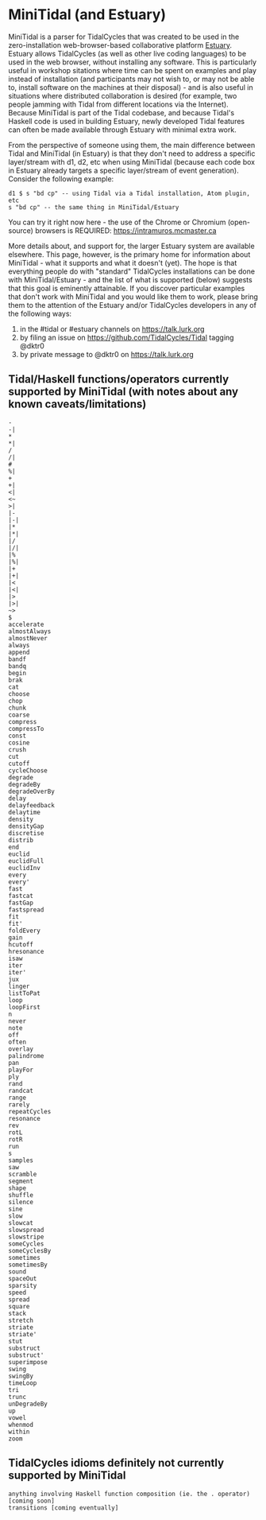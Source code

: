 = MiniTidal (and Estuary) =

MiniTidal is a parser for TidalCycles that was created to be used in the zero-installation web-browser-based collaborative platform [https://github.com/dktr0/Estuary Estuary]. Estuary allows TidalCycles (as well as other live coding languages) to be used in the web browser, without installing any software. This is particularly useful in workshop sitations where time can be spent on examples and play instead of installation (and participants may not wish to, or may not be able to, install software on the machines at their disposal) - and is also useful in situations where distributed collaboration is desired (for example, two people jamming with Tidal from different locations via the Internet). Because MiniTidal is part of the Tidal codebase, and because Tidal's Haskell code is used in building Estuary, newly developed Tidal features can often be made available through Estuary with minimal extra work.

From the perspective of someone using them, the main difference between Tidal and MiniTidal (in Estuary) is that they don't need to address a specific layer/stream with d1, d2, etc when using MiniTidal (because each code box in Estuary already targets a specific layer/stream of event generation). Consider the following example:

<source>
d1 $ s "bd cp" -- using Tidal via a Tidal installation, Atom plugin, etc
s "bd cp" -- the same thing in MiniTidal/Estuary
</source>

You can try it right now here - the use of the Chrome or Chromium (open-source) browsers is REQUIRED: https://intramuros.mcmaster.ca

More details about, and support for, the larger Estuary system are available elsewhere. This page, however, is the primary home for information about MiniTidal - what it supports and what it doesn't (yet). The hope is that everything people do with "standard" TidalCycles installations can be done with MiniTidal/Estuary - and the list of what is supported (below) suggests that this goal is eminently attainable. If you discover particular examples that don't work with MiniTidal and you would like them to work, please bring them to the attention of the Estuary and/or TidalCycles developers in any of the following ways:

# in the #tidal or #estuary channels on https://talk.lurk.org
# by filing an issue on https://github.com/TidalCycles/Tidal tagging @dktr0
# by private message to @dktr0 on https://talk.lurk.org

== Tidal/Haskell functions/operators currently supported by MiniTidal (with notes about any known caveats/limitations) ==
<source>
-
-|
*
*|
/
/|
#
%|
+
+|
<|
<~
>|
|-
|-|
|*
|*|
|/
|/|
|%
|%|
|+
|+|
|<
|<|
|>
|>|
~>
$
accelerate
almostAlways
almostNever
always
append
bandf
bandq
begin
brak
cat
choose
chop
chunk
coarse
compress
compressTo
const
cosine
crush
cut
cutoff
cycleChoose
degrade
degradeBy
degradeOverBy
delay
delayfeedback
delaytime
density
densityGap
discretise
distrib
end
euclid
euclidFull
euclidInv
every
every'
fast
fastcat
fastGap
fastspread
fit
fit'
foldEvery
gain
hcutoff
hresonance
isaw
iter
iter'
jux
linger
listToPat
loop
loopFirst
n
never
note
off
often
overlay
palindrome
pan
playFor
ply
rand
randcat
range
rarely
repeatCycles
resonance
rev
rotL
rotR
run
s
samples
saw
scramble
segment
shape
shuffle
silence
sine
slow
slowcat
slowspread
slowstripe
someCycles
someCyclesBy
sometimes
sometimesBy
sound
spaceOut
sparsity
speed
spread
square
stack
stretch
striate
striate'
stut
substruct
substruct'
superimpose
swing
swingBy
timeLoop
tri
trunc
unDegradeBy
up
vowel
whenmod
within
zoom
</source>

== TidalCycles idioms definitely not currently supported by MiniTidal ==

<source>
anything involving Haskell function composition (ie. the . operator) [coming soon]
transitions [coming eventually]
</source>
